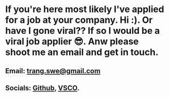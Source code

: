 
<Layout pageTitle="Contact | Trang">

# If you're here most likely I've applied for a job at your company. Hi :). Or have I gone viral?? If so I would be a viral job applier 😎. Anw please shoot me an email and get in touch.

## Email: trang.swe@gmail.com
## Socials: [Github](https://github.com/trang17), [VSCO](https://vsco.co/trangtn0).

</Layout>